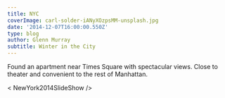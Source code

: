 ---
title: NYC
coverImage: carl-solder-iANyXOzpsMM-unsplash.jpg
date: '2014-12-07T16:00:00.550Z'
type: blog
author: Glenn Murray
subtitle: Winter in the City
---

Found an apartment near Times Square with spectacular views. Close to theater and convenient to the rest of Manhattan.

< NewYork2014SlideShow />